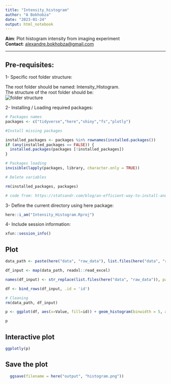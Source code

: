 ```yaml
---
title: "Intensity_histogram"
author: "A Bokhobza"
date: "2023-01-24"
output: html_notebook
---
```


**Aim**: Plot histogram intensity from imaging experiment\
**Contact**: [alexandre.bokhobza\@gmail.com](mailto:alexandre.bokhobza@gmail.com){.email}\

------------------------------------------------------------------------

## Pre-requisites:

1- Specific root folder structure:

The root folder should be named: Intensity_Histogram.\
The structure of the root folder should be:\
![folder structure](root_folder_struct.png)\

2- Installing / Loading required packages:

```r
# Packages names
packages <- c("tidyverse","here","shiny","fs","plotly")

#Install missing packages

installed_packages <- packages %in% rownames(installed.packages())
if (any(installed_packages == FALSE)) {
  installed.packages(packages [!installed_packages])
}

# Packages loading
invisible(lapply(packages, library, character.only = TRUE))

# Delete variables

rm(installed_packages, packages)

# code from: https://statsandr.com/blog/an-efficient-way-to-install-and-load-r-packages/

```

3- Define the current directory using here package:

```r

here::i_am("Intensity_Histogram.Rproj")


```

4- Include session information:

```r

xfun::session_info()

```

## Plot

<!-- Read the data -->

```r

data_path <- paste(here("data", "raw_data"), list.files(here("data", "raw_data")), sep = "/")

df_input <- map(data_path, readxl::read_excel)

names(df_input) <- str_replace(list.files(here("data", "raw_data")), pattern = ".xlsx", replacement = "")

df <- bind_rows(df_input, .id = 'id')

# Cleaning
rm(data_path, df_input)

```

<!-- Generate histogram -->

```r

p <- ggplot(df, aes(x=Value, fill=id)) + geom_histogram(binwidth = 5, alpha=.5)

p

```

## Interactive plot

```r

ggplotly(p)

```


## Save the plot

```r

  ggsave(filename = here("output", "histogram.png"))


```

